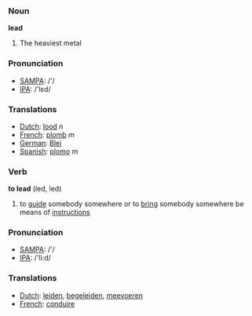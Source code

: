 === Noun ===

'''lead'''

# The heaviest metal

=== Pronunciation ===
*[[w:SAMPA|SAMPA]]: /'/
*[[w:IPA|IPA]]: /'lεd/

=== Translations ===
*[[Dutch]]: [[lood]] ''n''
*[[French]]: [[plomb]] ''m''
*[[German]]: [[Blei]]
*[[Spanish]]: [[plomo]] ''m''

=== Verb ===

'''to lead''' (led, led)

# to [[guide]] somebody somewhere or to [[bring]] somebody somewhere be means of [[instruction]]s

=== Pronunciation ===
*[[w:SAMPA|SAMPA]]: /'/
*[[w:IPA|IPA]]: /'li:d/

=== Translations ===
*[[Dutch]]: [[leiden]], [[begeleiden]], [[meevoeren]]
*[[French]]: [[conduire]]